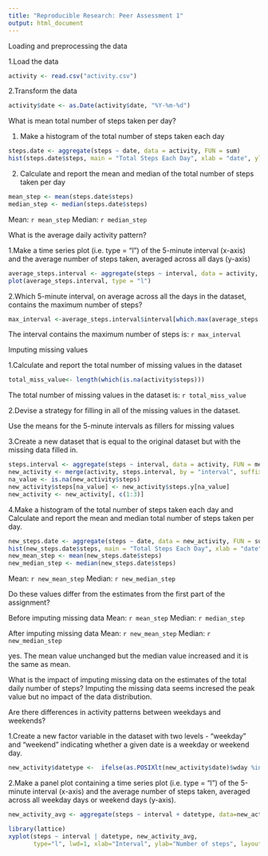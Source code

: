```yaml
---
title: "Reproducible Research: Peer Assessment 1"
output: html_document
---
```


Loading and preprocessing the data

1.Load the data 
```r
activity <- read.csv("activity.csv")
```

2.Transform the data 
```r
activity$date <- as.Date(activity$date, "%Y-%m-%d")
```

What is mean total number of steps taken per day?


1. Make a histogram of the total number of steps taken each day
```r
steps.date <- aggregate(steps ~ date, data = activity, FUN = sum)
hist(steps.date$steps, main = "Total Steps Each Day", xlab = "date", ylab = "steps", col="blue")
```

2. Calculate and report the mean and median of the total number of steps taken per day
```r
mean_step <- mean(steps.date$steps)
median_step <- median(steps.date$steps)
```
Mean: `r mean_step`
Median: `r median_step`

What is the average daily activity pattern?

1.Make a time series plot (i.e. type = "l") of the 5-minute interval (x-axis) and the average number of steps taken, averaged across all days (y-axis)
```r
average_steps.interval <- aggregate(steps ~ interval, data = activity, FUN = mean)
plot(average_steps.interval, type = "l")
```

2.Which 5-minute interval, on average across all the days in the dataset, contains the maximum number of steps?
```r
max_interval <-average_steps.interval$interval[which.max(average_steps.interval$steps)]
```
The interval contains the maximum number of steps is: `r max_interval`

Imputing missing values

1.Calculate and report the total number of missing values in the dataset 

```r
total_miss_value<- length(which(is.na(activity$steps)))
```
The total number of missing values in the dataset is: `r total_miss_value` 

2.Devise a strategy for filling in all of the missing values in the dataset.
      
  Use the means for the 5-minute intervals as fillers for missing values

3.Create a new dataset that is equal to the original dataset but with the missing data filled in.
```r
steps.interval <- aggregate(steps ~ interval, data = activity, FUN = mean)
new_activity <- merge(activity, steps.interval, by = "interval", suffixes = c("", ".y"))
na_value <- is.na(new_activity$steps)
new_activity$steps[na_value] <- new_activity$steps.y[na_value]
new_activity <- new_activity[, c(1:3)]
```


4.Make a histogram of the total number of steps taken each day and Calculate and report the mean and median total number of steps taken per day.

```r
new_steps.date <- aggregate(steps ~ date, data = new_activity, FUN = sum)
hist(new_steps.date$steps, main = "Total Steps Each Day", xlab = "date", ylab = "steps", col="Red")
new_mean_step <- mean(new_steps.date$steps)
new_median_step <- median(new_steps.date$steps)
```
Mean: `r new_mean_step`
Median: `r new_median_step`

Do these values differ from the estimates from the first part of the assignment? 
  
  Before imputing missing data
  Mean: `r mean_step`
  Median: `r median_step`

  After imputing missing data
  Mean: `r new_mean_step`
  Median: `r new_median_step`
  
  yes.  The mean value unchanged but the median value increased and it is the same as mean.
  
What is the impact of imputing missing data on the estimates of the total daily number of steps?
  Imputing the missing data seems incresed the peak value but no impact of the data distribution.
  
Are there differences in activity patterns between weekdays and weekends?

1.Create a new factor variable in the dataset with two levels - "weekday" and "weekend" indicating whether a given date is a weekday or weekend day.

```r
new_activity$datetype <-  ifelse(as.POSIXlt(new_activity$date)$wday %in% c(0,6), 'weekend', 'weekday')
```

2.Make a panel plot containing a time series plot (i.e. type = "l") of the 5-minute interval (x-axis) and the average number of steps taken, averaged across all weekday days or weekend days (y-axis).

```r
new_activity_avg <- aggregate(steps ~ interval + datetype, data=new_activity, mean)

library(lattice)
xyplot(steps ~ interval | datetype, new_activity_avg, 
       type="l", lwd=1, xlab="Interval", ylab="Number of steps", layout=c(1,2))
```
